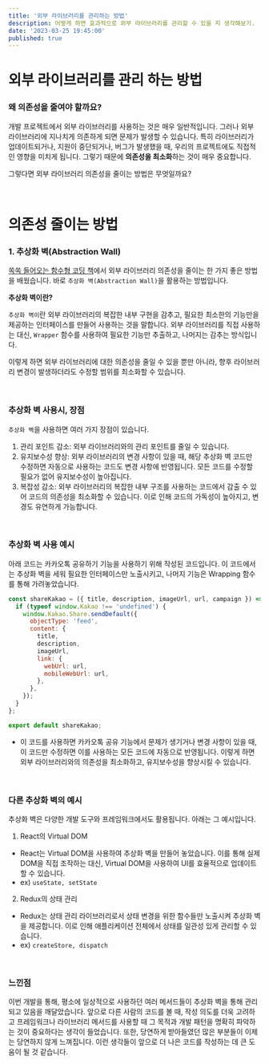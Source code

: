 ```yaml
---
title: '외부 라이브러리를 관리하는 방법'
description: 어떻게 하면 효과적으로 외부 라이브러리를 관리할 수 있을 지 생각해보기.
date: '2023-03-25 19:45:00'
published: true
---
```


# 외부 라이브러리를 관리 하는 방법

### 왜 의존성을 줄여야 할까요?

개발 프로젝트에서 외부 라이브러리를 사용하는 것은 매우 일반적입니다.
그러나 외부 라이브러리에 지나치게 의존하게 되면 문제가 발생할 수 있습니다.
특히 라이브러리가 업데이트되거나, 지원이 중단되거나, 버그가 발생했을 때, 우리의 프로젝트에도 직접적인 영향을 미치게 됩니다.
그렇기 때문에 **의존성을 최소화**하는 것이 매우 중요합니다.

그렇다면 외부 라이브러리 의존성을 줄이는 방법은 무엇일까요?

<br />

# 의존성 줄이는 방법

### 1. 추상화 벽(Abstraction Wall)

[쏙쏙 들어오는 함수형 코딩 책](http://www.yes24.com/Product/Goods/108748841)에서 외부 라이브러리 의존성을 줄이는 한 가지 좋은 방법을 배웠습니다. 바로 `추상화 벽(Abstraction Wall)`을 활용하는 방법입니다.

**추상화 벽이란?**

`추상화 벽이`란 외부 라이브러리의 복잡한 내부 구현을 감추고, 필요한 최소한의 기능만을 제공하는 인터페이스를 만들어 사용하는 것을 말합니다.
외부 라이브러리를 직접 사용하는 대신, `Wrapper` 함수를 사용하여 필요한 기능만 추출하고, 나머지는 감추는 방식입니다.

이렇게 하면 외부 라이브러리에 대한 의존성을 줄일 수 있을 뿐만 아니라, 향후 라이브러리 변경이 발생하더라도 수정할 범위를 최소화할 수 있습니다.

<br />

### 추상화 벽 사용시, 장점

`추상화 벽`을 사용하면 여러 가지 장점이 있습니다.

1. 관리 포인트 감소: 외부 라이브러리와의 관리 포인트를 줄일 수 있습니다.
2. 유지보수성 향상: 외부 라이브러리의 변경 사항이 있을 때, 해당 추상화 벽 코드만 수정하면 자동으로 사용하는 코드도 변경 사항에 반영됩니다. 모든 코드를 수정할 필요가 없어 유지보수성이 높아집니다.
3. 복잡성 감소: 외부 라이브러리의 복잡한 내부 구조를 사용하는 코드에서 감출 수 있어 코드의 의존성을 최소화할 수 있습니다. 이로 인해 코드의 가독성이 높아지고, 변경도 유연하게 가능합니다.

<br />

### 추상화 벽 사용 예시

아래 코드는 카카오톡 공유하기 기능을 사용하기 위해 작성된 코드입니다.
이 코드에서는 추상화 벽을 세워 필요한 인터페이스만 노출시키고, 나머지 기능은 Wrapping 함수를 통해 가려놓았습니다.

```jsx
const shareKakao = ({ title, description, imageUrl, url, campaign }) => {
  if (typeof window.Kakao !== 'undefined') {
    window.Kakao.Share.sendDefault({
      objectType: 'feed',
      content: {
        title,
        description,
        imageUrl,
        link: {
          webUrl: url,
          mobileWebUrl: url,
        },
      },
    });
  }
};

export default shareKakao;
```

- 이 코드를 사용하면 카카오톡 공유 기능에서 문제가 생기거나 변경 사항이 있을 때, 이 코드만 수정하면 이를 사용하는 모든 코드에 자동으로 반영됩니다. 이렇게 하면 외부 라이브러리와의 의존성을 최소화하고, 유지보수성을 향상시킬 수 있습니다.

<br />

### 다른 추상화 벽의 예시

추상화 벽은 다양한 개발 도구와 프레임워크에서도 활용됩니다. 아래는 그 예시입니다.

1. React의 Virtual DOM

- React는 Virtual DOM을 사용하여 추상화 벽을 만들어 놓았습니다. 이를 통해 실제 DOM을 직접 조작하는 대신, Virtual DOM을 사용하여 UI를 효율적으로 업데이트할 수 있습니다.
- ex) `useState, setState`

2. Redux의 상태 관리

- Redux는 상태 관리 라이브러리로서 상태 변경을 위한 함수들만 노출시켜 추상화 벽을 제공합니다. 이로 인해 애플리케이션 전체에서 상태를 일관성 있게 관리할 수 있습니다.
- ex) `createStore, dispatch`

<br />

### 느낀점

이번 개발을 통해, 평소에 일상적으로 사용하던 여러 메서드들이 추상화 벽을 통해 관리되고 있음을 깨달았습니다. 앞으로 다른 사람의 코드를 볼 때, 작성 의도를 더욱 고려하고 프레임워크나 라이브러리 메서드를 사용할 때 그 목적과 개발 패턴을 명확히 파악하는 것이 중요하다는 생각이 들었습니다.
또한, 당연하게 받아들였던 많은 부분들이 이제는 당연하지 않게 느껴집니다. 이런 생각들이 앞으로 더 나은 코드를 작성하는 데 큰 도움이 될 것 같습니다.

